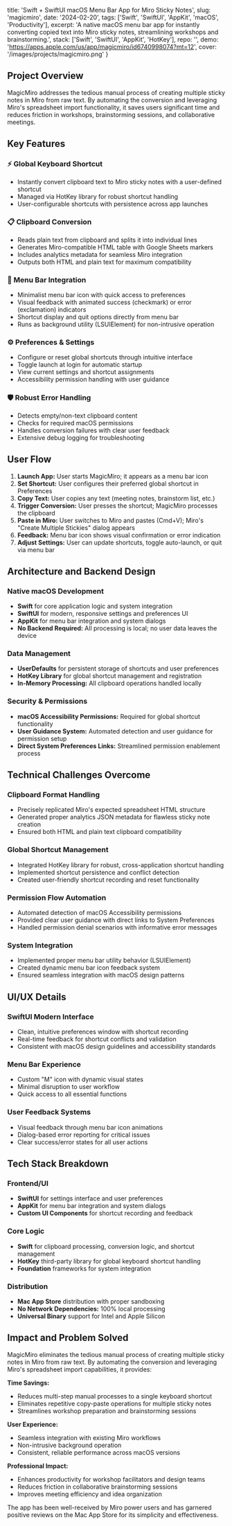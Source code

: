  title: 'Swift + SwiftUI macOS Menu Bar App for Miro Sticky Notes',
  slug: 'magicmiro',
  date: '2024-02-20',
  tags: ['Swift', 'SwiftUI', 'AppKit', 'macOS', 'Productivity'],
  excerpt: 'A native macOS menu bar app for instantly converting copied text into Miro sticky notes, streamlining workshops and brainstorming.',
  stack: ['Swift', 'SwiftUI', 'AppKit', 'HotKey'],
  repo: '',
  demo: 'https://apps.apple.com/us/app/magicmiro/id6740998074?mt=12',
  cover: '/images/projects/magicmiro.png'
}

## Project Overview

MagicMiro addresses the tedious manual process of creating multiple sticky notes in Miro from raw text. By automating the conversion and leveraging Miro's spreadsheet import functionality, it saves users significant time and reduces friction in workshops, brainstorming sessions, and collaborative meetings.

## Key Features

### ⚡ Global Keyboard Shortcut
- Instantly convert clipboard text to Miro sticky notes with a user-defined shortcut
- Managed via HotKey library for robust shortcut handling
- User-configurable shortcuts with persistence across app launches

### 📋 Clipboard Conversion
- Reads plain text from clipboard and splits it into individual lines
- Generates Miro-compatible HTML table with Google Sheets markers
- Includes analytics metadata for seamless Miro integration
- Outputs both HTML and plain text for maximum compatibility

### 🎯 Menu Bar Integration
- Minimalist menu bar icon with quick access to preferences
- Visual feedback with animated success (checkmark) or error (exclamation) indicators
- Shortcut display and quit options directly from menu bar
- Runs as background utility (LSUIElement) for non-intrusive operation

### ⚙️ Preferences & Settings
- Configure or reset global shortcuts through intuitive interface
- Toggle launch at login for automatic startup
- View current settings and shortcut assignments
- Accessibility permission handling with user guidance

### 🛡️ Robust Error Handling
- Detects empty/non-text clipboard content
- Checks for required macOS permissions
- Handles conversion failures with clear user feedback
- Extensive debug logging for troubleshooting

## User Flow

1. **Launch App:** User starts MagicMiro; it appears as a menu bar icon
2. **Set Shortcut:** User configures their preferred global shortcut in Preferences
3. **Copy Text:** User copies any text (meeting notes, brainstorm list, etc.)
4. **Trigger Conversion:** User presses the shortcut; MagicMiro processes the clipboard
5. **Paste in Miro:** User switches to Miro and pastes (Cmd+V); Miro's "Create Multiple Stickies" dialog appears
6. **Feedback:** Menu bar icon shows visual confirmation or error indication
7. **Adjust Settings:** User can update shortcuts, toggle auto-launch, or quit via menu bar

## Architecture and Backend Design

### Native macOS Development
- **Swift** for core application logic and system integration
- **SwiftUI** for modern, responsive settings and preferences UI
- **AppKit** for menu bar integration and system dialogs
- **No Backend Required:** All processing is local; no user data leaves the device

### Data Management
- **UserDefaults** for persistent storage of shortcuts and user preferences
- **HotKey Library** for global shortcut management and registration
- **In-Memory Processing:** All clipboard operations handled locally

### Security & Permissions
- **macOS Accessibility Permissions:** Required for global shortcut functionality
- **User Guidance System:** Automated detection and user guidance for permission setup
- **Direct System Preferences Links:** Streamlined permission enablement process

## Technical Challenges Overcome

### Clipboard Format Handling
- Precisely replicated Miro's expected spreadsheet HTML structure
- Generated proper analytics JSON metadata for flawless sticky note creation
- Ensured both HTML and plain text clipboard compatibility

### Global Shortcut Management
- Integrated HotKey library for robust, cross-application shortcut handling
- Implemented shortcut persistence and conflict detection
- Created user-friendly shortcut recording and reset functionality

### Permission Flow Automation
- Automated detection of macOS Accessibility permissions
- Provided clear user guidance with direct links to System Preferences
- Handled permission denial scenarios with informative error messages

### System Integration
- Implemented proper menu bar utility behavior (LSUIElement)
- Created dynamic menu bar icon feedback system
- Ensured seamless integration with macOS design patterns

## UI/UX Details

### SwiftUI Modern Interface
- Clean, intuitive preferences window with shortcut recording
- Real-time feedback for shortcut conflicts and validation
- Consistent with macOS design guidelines and accessibility standards

### Menu Bar Experience
- Custom "M" icon with dynamic visual states
- Minimal disruption to user workflow
- Quick access to all essential functions

### User Feedback Systems
- Visual feedback through menu bar icon animations
- Dialog-based error reporting for critical issues
- Clear success/error states for all user actions

## Tech Stack Breakdown

### Frontend/UI
- **SwiftUI** for settings interface and user preferences
- **AppKit** for menu bar integration and system dialogs
- **Custom UI Components** for shortcut recording and feedback

### Core Logic
- **Swift** for clipboard processing, conversion logic, and shortcut management
- **HotKey** third-party library for global keyboard shortcut handling
- **Foundation** frameworks for system integration

### Distribution
- **Mac App Store** distribution with proper sandboxing
- **No Network Dependencies:** 100% local processing
- **Universal Binary** support for Intel and Apple Silicon

## Impact and Problem Solved

MagicMiro eliminates the tedious manual process of creating multiple sticky notes in Miro from raw text. By automating the conversion and leveraging Miro's spreadsheet import capabilities, it provides:

**Time Savings:**
- Reduces multi-step manual processes to a single keyboard shortcut
- Eliminates repetitive copy-paste operations for multiple sticky notes
- Streamlines workshop preparation and brainstorming sessions

**User Experience:**
- Seamless integration with existing Miro workflows
- Non-intrusive background operation
- Consistent, reliable performance across macOS versions

**Professional Impact:**
- Enhances productivity for workshop facilitators and design teams
- Reduces friction in collaborative brainstorming sessions
- Improves meeting efficiency and idea organization

The app has been well-received by Miro power users and has garnered positive reviews on the Mac App Store for its simplicity and effectiveness.


